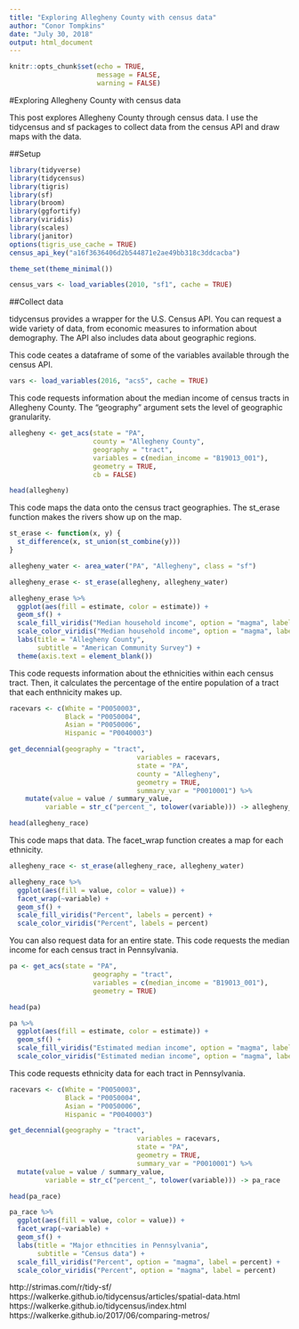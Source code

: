 ```yaml
---
title: "Exploring Allegheny County with census data"
author: "Conor Tompkins"
date: "July 30, 2018"
output: html_document
---
```


```r
knitr::opts_chunk$set(echo = TRUE,
                      message = FALSE, 
                      warning = FALSE)
```

#Exploring Allegheny County with census data

This post explores Allegheny County through census data. I use the tidycensus and sf packages to collect data from the census API and draw maps with the data.

##Setup
```r
library(tidyverse)
library(tidycensus)
library(tigris)
library(sf)
library(broom)
library(ggfortify)
library(viridis)
library(scales)
library(janitor)
options(tigris_use_cache = TRUE)
census_api_key("a16f3636406d2b544871e2ae49bb318c3ddcacba")

theme_set(theme_minimal())

census_vars <- load_variables(2010, "sf1", cache = TRUE)
```

##Collect data

tidycensus provides a wrapper for the U.S. Census API. You can request a wide variety of data, from economic measures to information about demography. The API also includes data about geographic regions.

This code ceates a dataframe of some of the variables available through the census API.
```r
vars <- load_variables(2016, "acs5", cache = TRUE)
```

This code requests information about the median income of census tracts in Allegheny County. The "geography" argument sets the level of geographic granularity.
```r
allegheny <- get_acs(state = "PA", 
                     county = "Allegheny County", 
                     geography = "tract", 
                     variables = c(median_income = "B19013_001"), 
                     geometry = TRUE,
                     cb = FALSE)

head(allegheny)
```

This code maps the data onto the census tract geographies. The st_erase function makes the rivers show up on the map.
```r
st_erase <- function(x, y) {
  st_difference(x, st_union(st_combine(y)))
}

allegheny_water <- area_water("PA", "Allegheny", class = "sf")

allegheny_erase <- st_erase(allegheny, allegheny_water)

allegheny_erase %>%
  ggplot(aes(fill = estimate, color = estimate)) + 
  geom_sf() + 
  scale_fill_viridis("Median household income", option = "magma", labels = comma) +
  scale_color_viridis("Median household income", option = "magma", labels = comma) +
  labs(title = "Allegheny County",
       subtitle = "American Community Survey") +
  theme(axis.text = element_blank())
```

This code requests information about the ethnicities within each census tract. Then, it calculates the percentage of the entire population of a tract that each enthnicity makes up.
```r
racevars <- c(White = "P0050003", 
              Black = "P0050004", 
              Asian = "P0050006", 
              Hispanic = "P0040003")

get_decennial(geography = "tract", 
                                variables = racevars,
                                state = "PA", 
                                county = "Allegheny", 
                                geometry = TRUE,
                                summary_var = "P0010001") %>% 
    mutate(value = value / summary_value,
         variable = str_c("percent_", tolower(variable))) -> allegheny_race

head(allegheny_race)
```

This code maps that data. The facet_wrap function creates a map for each ethnicity.
```r
allegheny_race <- st_erase(allegheny_race, allegheny_water)

allegheny_race %>%
  ggplot(aes(fill = value, color = value)) +
  facet_wrap(~variable) +
  geom_sf() +
  scale_fill_viridis("Percent", labels = percent) +
  scale_color_viridis("Percent", labels = percent)
```

You can also request data for an entire state. This code requests the median income for each census tract in Pennsylvania.
```r
pa <- get_acs(state = "PA",
                     geography = "tract", 
                     variables = c(median_income = "B19013_001"), 
                     geometry = TRUE)

head(pa)
```

```r
pa %>%
  ggplot(aes(fill = estimate, color = estimate)) + 
  geom_sf() + 
  scale_fill_viridis("Estimated median income", option = "magma", label = comma) + 
  scale_color_viridis("Estimated median income", option = "magma", label = comma)
```

This code requests ethnicity data for each tract in Pennsylvania.
```r
racevars <- c(White = "P0050003", 
              Black = "P0050004", 
              Asian = "P0050006", 
              Hispanic = "P0040003")

get_decennial(geography = "tract", 
                                variables = racevars,
                                state = "PA", 
                                geometry = TRUE,
                                summary_var = "P0010001") %>% 
  mutate(value = value / summary_value,
         variable = str_c("percent_", tolower(variable))) -> pa_race

head(pa_race)
```

```r
pa_race %>%
  ggplot(aes(fill = value, color = value)) +
  facet_wrap(~variable) +
  geom_sf() +
  labs(title = "Major ethncities in Pennsylvania",
       subtitle = "Census data") +
  scale_fill_viridis("Percent", option = "magma", label = percent) +
  scale_color_viridis("Percent", option = "magma", label = percent)
```

http://strimas.com/r/tidy-sf/
https://walkerke.github.io/tidycensus/articles/spatial-data.html
https://walkerke.github.io/tidycensus/index.html
https://walkerke.github.io/2017/06/comparing-metros/